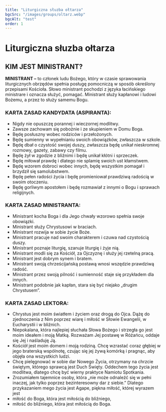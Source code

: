 ```yaml
---
title: "Liturgiczna słuzba ołtarza"
bgcSrc: "/images/groups/oltarz.webp"
bgcAlt: "test"
order: 1
---
```


# Liturgiczna słuzba ołtarza

## KIM JEST MINISTRANT?

**MINISTRANT –** to członek ludu Bożego, który w czasie sprawowania liturgicznych obrzędów spełnia posługę pomocniczą w sposób określony przepisami Kościoła. Słowo ministrant pochodzi z języka łacińskiego ministrare i oznacza służyć, pomagać. Ministrant służy kapłanowi i ludowi Bożemu, a przez to służy samemu Bogu.

### KARTA ZASAD KANDYDATA (ASPIRANTA):

- Nigdy nie opuszczę porannej i wieczornej modlitwy.
- Zawsze zachowam się pobożnie i ze skupieniem w Domu Boga.
- Będę posłuszny wobec rodziców i przełożonych.
- Będę sumienny w wypełnianiu swoich obowiązków, zwłaszcza w szkole.
- Będę dbał o czystość swojej duszy, zwłaszcza będę unikał nieskromnej rozmowy, gazety, zabawy czy filmu.
- Będę żył w zgodzie z bliźnimi i będę unikał kłótni i sprzeczek.
- Będę miłował prawdę i dlatego nie splamię swoich ust kłamstwem.
- Będę wzorem dobroci wobec innych, będę wszystkim pomagał i brzydził się samolubstwem.
- Będę pełen radości życia i będę promieniował prawdziwą radością w swoim otoczeniu.
- Będę gorliwym apostołem i będę rozmawiał z innymi o Bogu i sprawach religijnych.

### KARTA ZASAD MINISTRANTA:

- Ministrant kocha Boga i dla Jego chwały wzorowo spełnia swoje obowiązki.
- Ministrant służy Chrystusowi w braciach.
- Ministrant rozwija w sobie życie Boże.
- Ministrant pracuje nad swoim charakterem i czuwa nad czystością duszy.
- Ministrant poznaje liturgię, szanuje liturgię i żyje nią.
- Ministrant modli się za Kościół, za Ojczyznę i służy jej rzetelną pracą.
- Ministrant jest dobrym synem i bratem.
- Ministrant swoją chrześcijańską postawą wnosi wszędzie prawdziwą radość.
- Ministrant przez swoją pilność i sumienność staje się przykładem dla innych.
- Ministrant podobnie jak kapłan, stara się być niejako „drugim Chrystusem”.

### KARTA ZASAD LEKTORA:

- Chrystus jest moim światłem i życiem oraz drogą do Ojca. Dążę do zjednoczenia z Nim poprzez wiarę i miłość w Słowie Ewangelii, w Eucharystii i w bliźnich.
- Niepokalana, która najlepiej słuchała Słowa Bożego i strzegła go jest moim ideałem i moją Matką. Rozważam Jej postawę w Różańcu, oddaje się Jej i naśladuję Ją.
- Kościół jest moim domem i moją rodziną. Chcę wzrastać coraz głębiej w jego braterską wspólnotę, czując się jej żywą komórką i pragnąc, aby objęła ona wszystkich ludzi.
- Chcę pielęgnować w sobie dar Nowego Życia, otrzymany na chrzcie świętym, którego sprawcą jest Duch Święty. Oddechem tego życia jest modlitwa, dlatego chcę być wierny praktyce Namiotu Spotkania.
- Zrozumiałem tajemnice osoby, która „nie może odnaleźć się w pełni inaczej, jak tylko poprzez bezinteresowny dar z siebie.” Dlatego przykazaniem mego życia jest Agape, piękna miłość, której wyrazem jest
- miłość do Boga, która jest miłością do bliźniego,
- miłość do bliźniego, która jest miłością do Boga.
